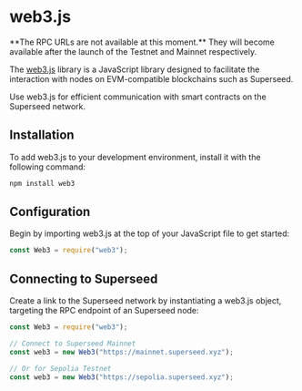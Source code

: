 
# web3.js

<Callout emoji="🚧">
  **The RPC URLs are not available at this moment.** They will become available
  after the launch of the Testnet and Mainnet respectively.
</Callout>

The [web3.js](https://web3js.org/) library is a JavaScript library designed to facilitate the interaction with nodes on EVM-compatible blockchains such as Superseed.

Use web3.js for efficient communication with smart contracts on the Superseed network.

## Installation

To add web3.js to your development environment, install it with the following command:

```bash
npm install web3
```

## Configuration

Begin by importing web3.js at the top of your JavaScript file to get started:

```jsx
const Web3 = require("web3");
```

## Connecting to Superseed

Create a link to the Superseed network by instantiating a web3.js object, targeting the RPC endpoint of an Superseed node:

```jsx
const Web3 = require("web3");

// Connect to Superseed Mainnet
const web3 = new Web3("https://mainnet.superseed.xyz");

// Or for Sepolia Testnet
const web3 = new Web3("https://sepolia.superseed.xyz");

```
